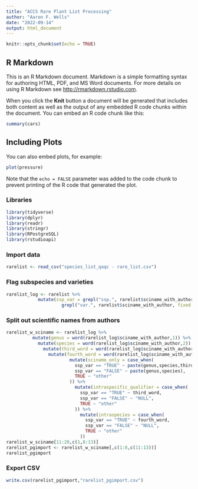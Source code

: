 ```yaml
---
title: "ACCS Rare Plant List Processing"
author: "Aaron F. Wells"
date: "2022-09-14"
output: html_document
---
```


```r
knitr::opts_chunk$set(echo = TRUE)
```

## R Markdown

This is an R Markdown document. Markdown is a simple formatting syntax for authoring HTML, PDF, and MS Word documents. For more details on using R Markdown see <http://rmarkdown.rstudio.com>.

When you click the **Knit** button a document will be generated that includes both content as well as the output of any embedded R code chunks within the document. You can embed an R code chunk like this:

```r
summary(cars)
```

## Including Plots

You can also embed plots, for example:

```r
plot(pressure)
```

Note that the `echo = FALSE` parameter was added to the code chunk to prevent printing of the R code that generated the plot.

### Libraries
```r
library(tidyverse)
library(dplyr)
library(readr)
library(stringr)
library(RPostgreSQL)
library(rstudioapi)
```


### Import data
```r
rarelist <- read_csv("species_list_qaqc - rare_list.csv")
```

### Flag subspecies and varieties
```r
rarelist_log <- rarelist %>% 
            mutate(ssp_var = grepl("ssp.", rarelist$sciname_with_author, fixed = TRUE) | 
                     grepl("var.", rarelist$sciname_with_author, fixed = TRUE))

```

### Split out scientific names from authors
```r

rarelist_w_sciname <- rarelist_log %>%
          mutate(genus = word(rarelist_log$sciname_with_author,1)) %>%
            mutate(species = word(rarelist_log$sciname_with_author,2)) %>%
              mutate(third_word = word(rarelist_log$sciname_with_author,3)) %>%
                mutate(fourth_word = word(rarelist_log$sciname_with_author,4)) %>%
                        mutate(sciname_only = case_when(
                          ssp_var == "TRUE" ~ paste(genus,species,third_word,fourth_word),
                          ssp_var == "FALSE" ~ paste(genus,species),
                          TRUE ~ "other"
                        )) %>%
                          mutate(intraspecific_qualifier = case_when(
                            ssp_var == "TRUE" ~ third_word,
                            ssp_var == "FALSE" ~ "NULL",
                            TRUE ~ "other"
                          )) %>%
                            mutate(intraspecies = case_when(
                              ssp_var == "TRUE" ~ fourth_word,
                              ssp_var == "FALSE" ~ "NULL",
                              TRUE ~ "other"
                            ))
rarelist_w_sciname[11:20,c(1,8:13)]
rarelist_pgimport <- rarelist_w_sciname[,c(1:8,c(11:13))]
rarelist_pgimport
```

### Export CSV
```r
write.csv(rarelist_pgimport,"rarelist_pgimport.csv")

```
